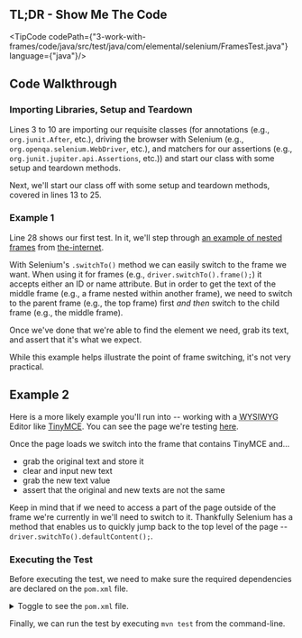 
## TL;DR - Show Me The Code

<TipCode codePath={"3-work-with-frames/code/java/src/test/java/com/elemental/selenium/FramesTest.java"}
         language={"java"}/>

## Code Walkthrough

### Importing Libraries, Setup and Teardown

Lines 3 to 10 are importing our requisite classes (for annotations (e.g., `org.junit.After`, etc.), driving the
browser with Selenium (e.g., `org.openqa.selenium.WebDriver`, etc.), and matchers for our assertions
(e.g., `org.junit.jupiter.api.Assertions`, etc.)) and start our class with some setup and teardown methods.

Next, we'll start our class off with some setup and teardown methods, covered in lines 13 to 25.

### Example 1

Line 28 shows our first test. In it, we'll step through [an example of nested frames](http://the-internet.herokuapp.com/nested_frames) from
[the-internet](https://github.com/saucelabs/the-internet).

With Selenium's `.switchTo()` method we can easily switch to the frame we want. When using it for frames
(e.g., `driver.switchTo().frame();`) it accepts either an ID or name attribute. But in order to get the text of the
middle frame (e.g., a frame nested within another frame), we need to switch to the parent frame (e.g., the top frame)
first _and then_ switch to the child frame (e.g., the middle frame).

Once we've done that we're able to find the element we need, grab its text, and assert that it's what we expect.

While this example helps illustrate the point of frame switching, it's not very practical.

## Example 2

Here is a more likely example you'll run into -- working with a
<abbr title="What You See Is What You Get">WYSIWYG</abbr> Editor like [TinyMCE](http://www.tinymce.com/). You can see
the page we're testing [here](http://the-internet.herokuapp.com/tinymce).

Once the page loads we switch into the frame that contains TinyMCE and...

- grab the original text and store it
- clear and input new text
- grab the new text value
- assert that the original and new texts are not the same

Keep in mind that if we need to access a part of the page outside of the frame we're currently in we'll need to switch
to it. Thankfully Selenium has a method that enables us to quickly jump back to the top level of the page
-- `driver.switchTo().defaultContent();`.

### Executing the Test

Before executing the test, we need to make sure the required dependencies are declared on the `pom.xml` file.

<details>
    <summary>Toggle to see the <code>pom.xml</code> file.</summary>
    <div>
        <TipCode codePath={"3-work-with-frames/code/java/pom.xml"} language={"xml"}/>
    </div>
</details>

Finally, we can run the test by executing `mvn test` from the command-line.

